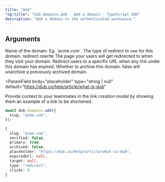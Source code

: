 ```yaml
---
title: "Add"
"og:title": "dub.domains.add - Add a domain - TypeScript SDK"
description: "Add a domain to the authenticated workspace."
---
```



## Arguments

<ParamField body="slug" type="string" required>
  Name of the domain. Eg. `acme.com`.
</ParamField>

<ParamField body="type" type="enum<string>" default="redirect">
  The type of redirect to use for this domain.
  <enum>
    <value>redirect</value>
    <value>rewrite</value>
  </enum>
</ParamField>

<ParamField body="target" type="string | null">
  The page your users will get redirected to when they visit your domain.
</ParamField>

<ParamField body="expiredUrl" type="string | null">
  Redirect users to a specific URL when any link under this domain has expired.
</ParamField>

<ParamField body="archived" type="boolean" default={false}>
  Whether to archive this domain. false will unarchive a previously archived
  domain.
</ParamField>

<ParamField
  body="placeholder"
  type="string | null"
  default="https://dub.co/help/article/what-is-dub"
>
  Provide context to your teammates in the link creation modal by showing them
  an example of a link to be shortened.
</ParamField>

<DomainResponse />

<RequestExample>

```ts
await dub.domains.add({
  slug: "acme.com",
});
```

</RequestExample>

<ResponseExample>

```ts
{
  slug: "acme.com",
  verified: false,
  primary: true,
  archived: false,
  placeholder: "https://dub.co/help/article/what-is-dub",
  expiredUrl: null,
  target: null,
  type: "redirect",
  clicks: 0
}
```

</ResponseExample>

